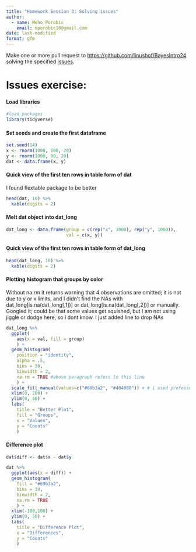 ```yaml
---
title: "Homework Session 3: Solving issues"
author:
  - name: Meho Porobic
    email: mporobic10@gmail.com
date: last-modified
format: gfm
---
```


Make one or more pull request to <https://github.com/linushof/BayesIntro24> solving the specified [issues](https://github.com/linushof/BayesIntro24/issues).

# Issues exercise:

#### Load libraries

```r
#load packages
library(tidyverse)
```

#### Set seeds and create the first dataframe

```r
set.seed(14)
x <- rnorm(1000, 100, 20)
y <- rnorm(1000, 90, 20)
dat <- data.frame(x, y)
```

#### Quick view of the first ten rows in table form of dat

I found flextable package to be better

```r
head(dat, 10) %>%
  kable(digits = 2)
```

#### Melt dat object into dat_long

```r
dat_long <- data.frame(group = c(rep("x", 1000), rep("y", 1000)), 
                       val = c(x, y))
```

#### Quick view of the first ten rows in table form of dat_long

```r
head(dat_long, 10) %>%
  kable(digits = 2)
```

#### Plotting histogram that groups by color

Without na.rm it returns warning that 4 observations are omitted; it is not due to y or x limits, and I didn't find the NAs with dat_long\[is.na(dat_long\[,1\])\] or dat_long\[is.na(dat_long\[,2\])\] or manually.\
Googled it; could be that some values get squished, but I am not using jiggle or dodge here, so I dont know. I just added line to drop NAs

```r
dat_long %>%
  ggplot(
    aes(x = val, fill = group)
    ) +
  geom_histogram(
    position = "identity",
    alpha = .5,
    bins = 30,
    binwidth = 2,
    na.rm = TRUE #above paragraph refers to this line
    ) +
  scale_fill_manual(values=c("#69b3a2", "#404080")) + # i used professors colors
  xlim(0, 200) +
  ylim(0, 50) +
  labs(
    title = "Better Plot",
    fill = "Groups",
    x = "Values",
    y = "Counts"
    )
```

#### Difference plot

```r
dat$diff <- dat$x - dat$y

dat %>%
  ggplot(aes(x = diff)) +
  geom_histogram(
    fill = "#69b3a2",
    bins = 30,
    binwidth = 2,
    na.rm = TRUE
    ) +
  xlim(-100,100) +
  ylim(0, 50) +
  labs(
    title = "Difference Plot",
    x = "Differences",
    y = "Counts"
    )
```
